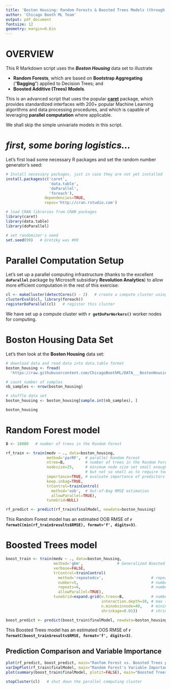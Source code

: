 ```yaml
---
title: 'Boston Housing: Random Forests & Boosted Trees Models (through Caret package)'
author: 'Chicago Booth ML Team'
output: pdf_document
fontsize: 12
geometry: margin=0.6in
---
```



# OVERVIEW

This R Markdown script uses the **_Boston Housing_** data set to illustrate

- **Random Forests**, which are based on **Bootstrap Aggregating** ("**Bagging**") applied to Decision Trees; and 
- **Boosted Additive (Trees) Models**.

This is an advanced script that uses the popular [**caret**](http://topepo.github.io/caret) package, which provides standardized interfaces with 200+ popular Machine Learning algorithms and data processing procedures, and which is capable of leveraging **parallel computation** where applicable.

We shall skip the simple univariate models in this script.


# _first, some boring logistics..._

Let's first load some necessary R packages and set the random number generator's seed:

```r
# Install necessary packages, just in case they are not yet installed
install.packages(c('caret',
                   'data.table',
                   'doParallel',
                   'foreach'),
                 dependencies=TRUE,
                 repos='http://cran.rstudio.com')
```

```r
# load CRAN libraries from CRAN packages
library(caret)
library(data.table)
library(doParallel)

# set randomizer's seed
set.seed(99)   # Gretzky was #99
```


# Parallel Computation Setup

Let's set up a parallel computing infrastructure (thanks to the excellent **`doParallel`** package by Microsoft subsidiary **Revolution Analytics**) to allow more efficient computation in the rest of this exercise:

```r
cl <- makeCluster(detectCores() - 2)   # create a compute cluster using all CPU cores but 2
clusterEvalQ(cl, library(foreach))
registerDoParallel(cl)   # register this cluster
```

We have set up a compute cluster with **`r getDoParWorkers()`** worker nodes for computing.


# Boston Housing Data Set

Let's then look at the **Boston Housing** data set:

```r
# download data and read data into data.table format
boston_housing <- fread(
  'https://raw.githubusercontent.com/ChicagoBoothML/DATA___BostonHousing/master/BostonHousing.csv')

# count number of samples
nb_samples <- nrow(boston_housing)

# shuffle data set
boston_housing <- boston_housing[sample.int(nb_samples), ]

boston_housing
```


# Random Forest model

```r
B <- 10000   # number of trees in the Random Forest

rf_train <- train(medv ~ ., data=boston_housing,
                  method='parRF',  # parallel Random Forest
                  ntree=B,         # number of trees in the Random Forest
                  nodesize=25,     # minimum node size set small enough to allow for complex trees,
                                   # but not so small as to require too large B to eliminate high variance
                  importance=TRUE, # evaluate importance of predictors
                  keep.inbag=TRUE,
                  trControl=trainControl(
                    method='oob',  # Out-of-Bag RMSE estimation
                    allowParallel=TRUE),
                  tuneGrid=NULL)

rf_predict <- predict(rf_train$finalModel, newdata=boston_housing)
```

This Random Forest model has an estimated OOB RMSE of **`r formatC(min(rf_train$results$RMSE), format='f', digits=3)`**.


# Boosted Trees model

```r
boost_train <- train(medv ~ ., data=boston_housing,
                     method='gbm',               # Generalized Boosted Models
                     verbose=FALSE,
                     trControl=trainControl(
                       method='repeatedcv',                     # repeated Cross Validation
                       number=5,                                # number of CV folds
                       repeats=6,                               # number of CV repeats
                       allowParallel=TRUE),
                     tuneGrid=expand.grid(n.trees=B,            # number of trees
                                          interaction.depth=10, # max tree depth,
                                          n.minobsinnode=40,    # minimum node size
                                          shrinkage=0.01))      # shrinkage parameter, a.k.a. "learning rate"

boost_predict <- predict(boost_train$finalModel, newdata=boston_housing, n.trees=B)
```

This Boosted Trees model has an estimated OOS RMSE of **`r formatC(boost_train$results$RMSE, format='f', digits=3)`**.


## Prediction Comparison and Variable Importance

```r
plot(rf_predict, boost_predict, main="Ranfom Forest vs. Boosted Trees predictions")
varImpPlot(rf_train$finalModel, main="Random Forest's Variable Importance")
plot(summary(boost_train$finalModel, plotit=FALSE), main="Boosted Trees Model's Variable Importance")
```

```r
stopCluster(cl)   # shut down the parallel computing cluster
```
